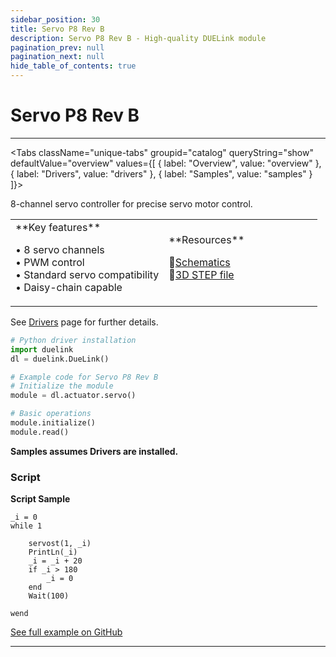```yaml
---
sidebar_position: 30
title: Servo P8 Rev B
description: Servo P8 Rev B - High-quality DUELink module
pagination_prev: null
pagination_next: null
hide_table_of_contents: true
---
```



# Servo P8 Rev B

<ImageSection 
  product="acservop8-b"
  tagline="8x Servo Motor Controller"
/>

---

<Tabs className="unique-tabs" groupid="catalog" queryString="show" defaultValue="overview"
  values={[
    {
        label: "Overview",
        value: "overview"
    },
    {
        label: "Drivers",
        value: "drivers"
    },
    {
        label: "Samples",
        value: "samples"
    }
]}>

<TabItem value="overview">

8-channel servo controller for precise servo motor control.

<table><td width='50%'>
**Key features**

• 8 servo channels<br/>
• PWM control<br/>
• Standard servo compatibility<br/>
• Daisy-chain capable<br/>

</td><td width='50%'>
**Resources**
 
📄[Schematics](/sch/gdl-acservop8-b.pdf)<br/>
🔩[3D STEP file](/3d/gdl-acservop8-b.step)<br/>
</td></table>

</TabItem>

<TabItem value="drivers">

See [Drivers](../../engine/drivers) page for further details.

```python
# Python driver installation
import duelink
dl = duelink.DueLink()

# Example code for Servo P8 Rev B
# Initialize the module
module = dl.actuator.servo()

# Basic operations
module.initialize()
module.read()
```

</TabItem>

<TabItem value="samples">

**Samples assumes Drivers are installed.**

### Script

**Script Sample**

```basic
_i = 0
while 1

    servost(1, _i)    
    PrintLn(_i)
    _i = _i + 20
    if _i > 180
        _i = 0
    end
    Wait(100)

wend

```

[See full example on GitHub](https://github.com/ghi-electronics/duelink-website/tree/main/static/code/samples)

</TabItem>

</Tabs>

---

<OrderSection
    product="DUELink Servo P8 B"
    partnumber="GDL-ACSERVOP8-B"
    price="$19.99"
/>
